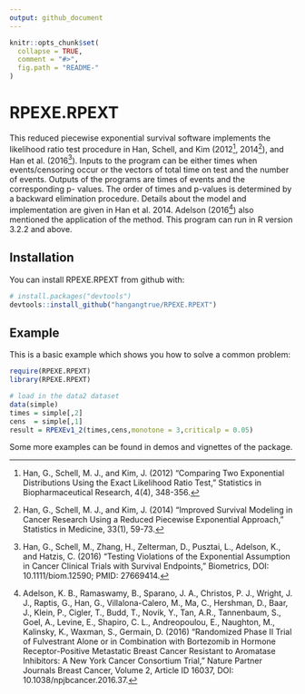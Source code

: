 ```yaml
---
output: github_document
---
```


<!-- README.md is generated from README.Rmd. Please edit that file -->

```r
knitr::opts_chunk$set(
  collapse = TRUE,
  comment = "#>",
  fig.path = "README-"
)
```

# RPEXE.RPEXT

This reduced piecewise exponential survival software implements the likelihood ratio test procedure in Han, Schell, and Kim (2012^[Han, G., Schell, M. J., and Kim, J. (2012) “Comparing Two Exponential Distributions Using the Exact Likelihood Ratio Test," Statistics in Biopharmaceutical Research, 4(4), 348-356.], 2014^[Han, G., Schell, M. J., and Kim, J. (2014) “Improved Survival Modeling in Cancer Research Using a Reduced Piecewise Exponential Approach," Statistics in Medicine, 33(1), 59-73.]), and Han et al. (2016^[Han, G., Schell, M., Zhang, H., Zelterman, D., Pusztai, L., Adelson, K., and Hatzis, C. (2016) “Testing Violations of the Exponential Assumption in Cancer Clinical Trials with Survival Endpoints," Biometrics, DOI: 10.1111/biom.12590; PMID: 27669414.]). Inputs to the program can be either times when events/censoring occur or the vectors of total time on test and the number of events. Outputs of the programs are times of events and the corresponding p- values. The order of times and p-values is determined by a backward elimination procedure. Details about the model and implementation are given in Han et al. 2014. Adelson (2016^[Adelson, K. B., Ramaswamy, B., Sparano, J. A., Christos, P. J., Wright, J. J., Raptis, G., Han, G., Villalona-Calero, M., Ma, C., Hershman, D., Baar, J., Klein, P., Cigler, T., Budd, T., Novik, Y., Tan, A.R., Tannenbaum, S., Goel, A., Levine, E., Shapiro, C. L., Andreopoulou, E., Naughton, M., Kalinsky, K., Waxman, S., Germain, D. (2016) “Randomized Phase II Trial of Fulvestrant Alone or in Combination with Bortezomib in Hormone Receptor-Positive Metastatic Breast Cancer Resistant to Aromatase Inhibitors: A New York Cancer Consortium Trial," Nature Partner Journals Breast Cancer, Volume 2, Article ID 16037, DOI: 10.1038/npjbcancer.2016.37.]) also mentioned the application of the method. This program can run in R version 3.2.2 and above.


## Installation

You can install RPEXE.RPEXT from github with:

```r
# install.packages("devtools")
devtools::install_github("hangangtrue/RPEXE.RPEXT")
```

## Example

This is a basic example which shows you how to solve a common problem:

```r
require(RPEXE.RPEXT)
library(RPEXE.RPEXT)

# load in the data2 dataset
data(simple)
times = simple[,2]
cens  = simple[,1]
result = RPEXEv1_2(times,cens,monotone = 3,criticalp = 0.05)
```

Some more examples can be found in demos and vignettes of the package.